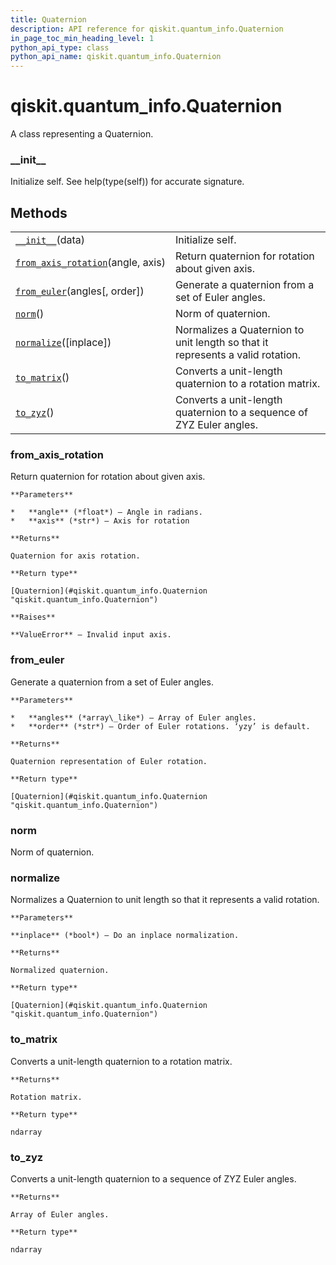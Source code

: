 ```yaml
---
title: Quaternion
description: API reference for qiskit.quantum_info.Quaternion
in_page_toc_min_heading_level: 1
python_api_type: class
python_api_name: qiskit.quantum_info.Quaternion
---
```


# qiskit.quantum\_info.Quaternion

<Class id="qiskit.quantum_info.Quaternion" isDedicatedPage={true} github="https://github.com/qiskit/qiskit/tree/stable/0.17/qiskit/quantum_info/synthesis/quaternion.py" signature="Quaternion(data)">
  A class representing a Quaternion.

  ### \_\_init\_\_

  <Function id="qiskit.quantum_info.Quaternion.__init__" name="__init__" signature="__init__(data)">
    Initialize self. See help(type(self)) for accurate signature.
  </Function>

  ## Methods

  |                                                                                                                                             |                                                                                |
  | ------------------------------------------------------------------------------------------------------------------------------------------- | ------------------------------------------------------------------------------ |
  | [`__init__`](#qiskit.quantum_info.Quaternion.__init__ "qiskit.quantum_info.Quaternion.__init__")(data)                                      | Initialize self.                                                               |
  | [`from_axis_rotation`](#qiskit.quantum_info.Quaternion.from_axis_rotation "qiskit.quantum_info.Quaternion.from_axis_rotation")(angle, axis) | Return quaternion for rotation about given axis.                               |
  | [`from_euler`](#qiskit.quantum_info.Quaternion.from_euler "qiskit.quantum_info.Quaternion.from_euler")(angles\[, order])                    | Generate a quaternion from a set of Euler angles.                              |
  | [`norm`](#qiskit.quantum_info.Quaternion.norm "qiskit.quantum_info.Quaternion.norm")()                                                      | Norm of quaternion.                                                            |
  | [`normalize`](#qiskit.quantum_info.Quaternion.normalize "qiskit.quantum_info.Quaternion.normalize")(\[inplace])                             | Normalizes a Quaternion to unit length so that it represents a valid rotation. |
  | [`to_matrix`](#qiskit.quantum_info.Quaternion.to_matrix "qiskit.quantum_info.Quaternion.to_matrix")()                                       | Converts a unit-length quaternion to a rotation matrix.                        |
  | [`to_zyz`](#qiskit.quantum_info.Quaternion.to_zyz "qiskit.quantum_info.Quaternion.to_zyz")()                                                | Converts a unit-length quaternion to a sequence of ZYZ Euler angles.           |

  ### from\_axis\_rotation

  <Function id="qiskit.quantum_info.Quaternion.from_axis_rotation" name="from_axis_rotation" signature="classmethod from_axis_rotation(angle, axis)">
    Return quaternion for rotation about given axis.

    **Parameters**

    *   **angle** (*float*) – Angle in radians.
    *   **axis** (*str*) – Axis for rotation

    **Returns**

    Quaternion for axis rotation.

    **Return type**

    [Quaternion](#qiskit.quantum_info.Quaternion "qiskit.quantum_info.Quaternion")

    **Raises**

    **ValueError** – Invalid input axis.
  </Function>

  ### from\_euler

  <Function id="qiskit.quantum_info.Quaternion.from_euler" name="from_euler" signature="classmethod from_euler(angles, order='yzy')">
    Generate a quaternion from a set of Euler angles.

    **Parameters**

    *   **angles** (*array\_like*) – Array of Euler angles.
    *   **order** (*str*) – Order of Euler rotations. ‘yzy’ is default.

    **Returns**

    Quaternion representation of Euler rotation.

    **Return type**

    [Quaternion](#qiskit.quantum_info.Quaternion "qiskit.quantum_info.Quaternion")
  </Function>

  ### norm

  <Function id="qiskit.quantum_info.Quaternion.norm" name="norm" signature="norm()">
    Norm of quaternion.
  </Function>

  ### normalize

  <Function id="qiskit.quantum_info.Quaternion.normalize" name="normalize" signature="normalize(inplace=False)">
    Normalizes a Quaternion to unit length so that it represents a valid rotation.

    **Parameters**

    **inplace** (*bool*) – Do an inplace normalization.

    **Returns**

    Normalized quaternion.

    **Return type**

    [Quaternion](#qiskit.quantum_info.Quaternion "qiskit.quantum_info.Quaternion")
  </Function>

  ### to\_matrix

  <Function id="qiskit.quantum_info.Quaternion.to_matrix" name="to_matrix" signature="to_matrix()">
    Converts a unit-length quaternion to a rotation matrix.

    **Returns**

    Rotation matrix.

    **Return type**

    ndarray
  </Function>

  ### to\_zyz

  <Function id="qiskit.quantum_info.Quaternion.to_zyz" name="to_zyz" signature="to_zyz()">
    Converts a unit-length quaternion to a sequence of ZYZ Euler angles.

    **Returns**

    Array of Euler angles.

    **Return type**

    ndarray
  </Function>
</Class>

